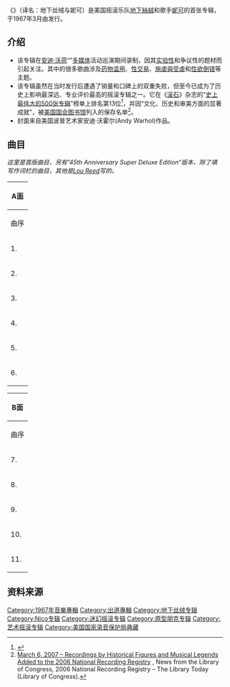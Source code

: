 {{noteTA
|1=zh-hans:沃霍尔;zh-hk:華荷;zh-tw:沃荷;
}}
{{redirect|地下絲絨與妮可|電影|地下絲絨與妮可：聲音的交響}}
{{Infobox album
| Name       = {{lang|en|The Velvet Underground & Nico}}<br/>地下丝绒与妮可
| Type       = studio
| Border     = yes
| Artist     = [[地下絲絨|地下絲絨]]和{{lang|en|[[Nico|Nico]]}}
| Cover      = Velvet Underground and Nico.jpg
| Released   = {{Start date|1967|03|12}}
| Recorded   = 1966年4月于[[纽约市|纽约市]]斯赛普特录音室（{{lang|en|Scepter Studios}}）;1966年5月于[[加州|加州]][[好莱坞|好莱坞]]TTG录音室（{{lang|en|T.T.G. Studios}}）;1966年11月纽约市梅菲尔录音室（{{lang|en|Mayfair Studios}}）
| Genre      = [[迷幻摇滚|迷幻摇滚]]<ref>{{cite book|last=DeRogatis|first=Jim|authorlink=Jim DeRogatis|page=79|url=http://books.google.com/books?id=U7cQmRsLgN8C&pg=PA79#v=onepage&q&f=false|title=Turn on Your Mind: Four Decades of Great Psychedelic Rock|year=2003|publisher=Hal Leonard Corporation|isbn=1617802158|quote=...psychedelic rock masterpiece...|accessdate=August 1, 2013|archive-date=2014-01-01|archive-url=https://web.archive.org/web/20140101053721/http://books.google.com/books?id=U7cQmRsLgN8C&pg=PA79#v=onepage&q&f=false|dead-url=no}}</ref>、[[艺术摇滚|艺术摇滚]]<ref>{{cite news|last=DeRogatis|first=Jim|authorlink=Jim DeRogatis|date=February 14, 2003|url=http://nl.newsbank.com/nl-search/we/Archives?p_product=CSTB&p_theme=cstb&p_action=search&p_maxdocs=200&p_topdoc=1&p_text_direct-0=0F947E0EE045091C&p_field_direct-0=document_id&p_perpage=10&p_sort=YMD_date:D&s_trackval=GooglePM|title=Gettin' Your Groove On|newspaper=[[Chicago_Sun-Times|Chicago Sun-Times]]|page=26|quote=...this enduring art-rock masterpiece...|accessdate=August 1, 2013|archive-date=2014-10-06|archive-url=https://web.archive.org/web/20141006155610/http://nl.newsbank.com/nl-search/we/Archives?p_product=CSTB&p_theme=cstb&p_action=search&p_maxdocs=200&p_topdoc=1&p_text_direct-0=0F947E0EE045091C&p_field_direct-0=document_id&p_perpage=10&p_sort=YMD_date:D&s_trackval=GooglePM|dead-url=no}}</ref>、[[前朋克|前朋克]]<ref>{{cite web | url=http://www.spin.com/articles/listen-feist-friends-cover-velvet-underground/ | title=Listen: Feist & Friends Cover Velvet Underground | publisher=Spin | date=August 16, 2011 | accessdate=October 6, 2013 | author=Goodman, William | archive-date=2013-10-29 | archive-url=https://web.archive.org/web/20131029191322/http://www.spin.com/articles/listen-feist-friends-cover-velvet-underground/ | dead-url=no }}</ref>
| Length     = 48:51
| Language   = [[英语|英语]]
| Label      = {{link-en|Verve唱片|Verve Records}}
| Producer   = [[安迪·沃荷|安迪·沃荷]]、{{link-en|汤姆·威尔森|Tom Wilson (producer)}}
| Chronology = [[地下丝绒|地下丝绒]]
| Last album =
| This album = 《'''{{lang|en|The Velvet Underground & Nico}}'''》<br/>（1967）
| Next album = 《{{lang|en|[[White_Light/White_Heat|White Light/White Heat]]}}》<br/>（1968）
| Misc = {{Extra chronology
| Artist = {{lang|en|[[Nico|Nico]]}}
| Type = studio
| Last album =
| This album = 《'''{{lang|en|The Velvet Underground & Nico}}'''》<br/>（1967）
| Next album = 《{{lang|en|[[Chelsea_Girl|Chelsea Girl]]}}》<br/>（1968）
}}}}

《'''{{lang|en|The Velvet Underground & Nico}}'''》（译名：地下丝绒与妮可）是美国摇滚乐队[[地下絲絨|地下絲絨]]和歌手[[妮可|妮可]]的首张专辑，于1967年3月由{{link-en|Verve唱片|Verve Records}}发行。

== 介绍 ==
* 该专辑在[[安迪·沃荷|安迪·沃荷]]“{{link-en|探索塑胶的必然|Exploding Plastic Inevitable}}”[[多媒体|多媒体]]活动巡演期间录制，因其[[實驗音樂|实验性]]和争议性的题材而引起关注。其中的很多歌曲涉及[[物质滥用|药物滥用]]、[[性交易|性交易]]、[[施虐與受虐|施虐與受虐]]和[[性欲倒错|性欲倒错]]等主题。
* 该专辑虽然在当时发行后遭遇了销量和口碑上的双重失败，但至今已成为了历史上影响最深远、专业评价最高的摇滚专辑之一。它在《[[滚石_(杂志)|滚石]]》杂志的“[[滾石雜誌五百大專輯|史上最伟大的500张专辑]]”榜单上排名第13位<ref name="RS500">{{cite journal |journal=[[Rolling_Stone|Rolling Stone]] |issue=937 |date=December 11, 2003 |title=Rolling Stone's 500 Greatest Albums of All Time |url=http://www.rollingstone.com/news/story/5938174/the_rs_500_greatest_albums_of_all_time |accessdate={{date|2006-07-18|mdy}} |archiveurl=https://web.archive.org/web/20090104131142/http://www.rollingstone.com/news/story/5938174/the_rs_500_greatest_albums_of_all_time/ |archivedate=2009-01-04 |dead-url=no }}</ref>，并因“文化、历史和审美方面的显著成就”，被[[美国国会图书馆|美国国会图书馆]]列入{{link-en|国家录音登记部|National Recording Registry}}的保存名单<ref>[http://www.loc.gov/today/pr/2007/07-039.html March 6, 2007 – Recordings by Historical Figures and Musical Legends Added to the 2006 National Recording Registry] {{Wayback|url=http://www.loc.gov/today/pr/2007/07-039.html |date=20131029210655 }}, News from the Library of Congress, 2006 National Recording Registry – The Library Today (Library of Congress).</ref>。
* 封面来自美国波普艺术家安迪·沃霍尔(Andy Warhol)作品。

== 曲目 ==
''这里是首版曲目，另有”45th Anniversary Super Deluxe Edition“版本，除了填写作词栏的曲目，其他是[[卢·里德|Lou Reed]]写的。''
{| class="wikitable"
! colspan="4" |A面
|-
!<abbr>曲序</abbr>
!标题
!作词
!时长
|-
|1.
|"Sunday Morning"
|Lou Reed, John Cale
|2:54
|-
|2.
|"I'm Waiting for the Man"
| 
|4:39
|-
|3.
|"Femme Fatale"
| 
|2:38
|-
|4.
|"Venus in Furs"
| 
|5:12
|-
|5.
|"Run Run Run"
| 
|4:22
|-
|6.
|"All Tomorrow's Parties"
| 
|6:00
|}
{| class="wikitable"
! colspan="4" |B面
|-
!<abbr>曲序</abbr>
!标题
!作词
!时长
|-
|7.
|"Heroin"
| 
|7:12
|-
|8.
|"There She Goes Again"
| 
|2:41
|-
|9.
|"I'll Be Your Mirror"
| 
|2:14
|-
|10.
|"The Black Angel's Death Song"
|Lou Reed, John Cale
|3:11
|-
|11.
|"European Son"
|Reed, Cale, Sterling Morrison, Maureen Tucker
|7:46
|}

== 资料来源==
{{Reflist|2}}

{{DEFAULTSORT:Velvet Underground and Nico, The}}
[[Category:1967年音樂專輯|Category:1967年音樂專輯]]
[[Category:出道專輯|Category:出道專輯]]
[[Category:地下丝绒专辑|Category:地下丝绒专辑]]
[[Category:Nico专辑|Category:Nico专辑]]
[[Category:迷幻摇滚专辑|Category:迷幻摇滚专辑]]
[[Category:原型朋克专辑|Category:原型朋克专辑]]
[[Category:艺术摇滚专辑|Category:艺术摇滚专辑]]

[[Category:美国国家录音保护局典藏|Category:美国国家录音保护局典藏]]